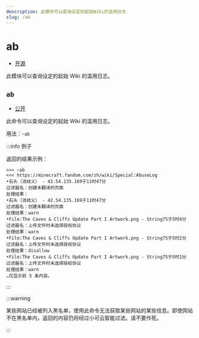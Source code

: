 ```yaml
---
description: 此模块可以查询设定的起始Wiki的滥用日志
slug: /ab
---
```


# ab

-   [开源](/docs/help/faq#为什么有些模块没有开源)

此模块可以查询设定的起始 Wiki 的滥用日志。

## `ab`

-   [公开](/docs/permissions)

此命令可以查询设定的起始 Wiki 的滥用日志。

用法：`~ab`

:::info 例子

返回的结果示例：

```
>>> ~ab
<<< https://minecraft.fandom.com/zh/wiki/Special:AbuseLog
•石头（消歧义） - 42.54.135.169于11时47分
过滤器名：创建未翻译的页面
处理结果：
•石头（消歧义） - 42.54.135.169于11时47分
过滤器名：创建未翻译的页面
处理结果：warn
•File:The Caves & Cliffs Update Part I Artwork.png - String75于5时4分
过滤器名：上传文件时未选择授权协议
处理结果：warn
•File:The Caves & Cliffs Update Part I Artwork.png - String75于5时2分
过滤器名：上传文件时未选择授权协议
处理结果：disallow
•File:The Caves & Cliffs Update Part I Artwork.png - String75于5时1分
过滤器名：上传文件时未选择授权协议
处理结果：warn
…仅显示前 5 条内容。
```

:::

:::warning

某些网站已经被列入黑名单，使用此命令无法获取某些网站的某些信息。即使网站不在黑名单内，返回的内容仍将经过小可云智能过滤。请不要作死。

:::
